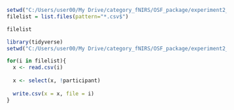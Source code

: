 
```r
setwd("C:/Users/user00/My Drive/category_fNIRS/OSF_package/experiment2_behaviouralData")
filelist = list.files(pattern="*.csv$")

filelist
```



```r
library(tidyverse)
setwd("C:/Users/user00/My Drive/category_fNIRS/OSF_package/experiment2_behaviouralData")

for(i in filelist){
  x <- read.csv(i)
  
  x <- select(x, !participant)
  
  write.csv(x = x, file = i)
}

```